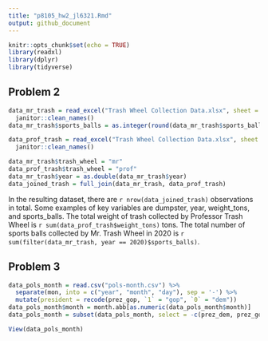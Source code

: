 ```yaml
---
title: "p8105_hw2_jl6321.Rmd"
output: github_document
---
```


```r
knitr::opts_chunk$set(echo = TRUE)
library(readxl)
library(dplyr)
library(tidyverse)
```

## Problem 2

```r
data_mr_trash = read_excel("Trash Wheel Collection Data.xlsx", sheet = "Mr. Trash Wheel", range = "A2:N549") %>%
  janitor::clean_names()
data_mr_trash$sports_balls = as.integer(round(data_mr_trash$sports_balls)) 
```

```r
data_prof_trash = read_excel("Trash Wheel Collection Data.xlsx", sheet = "Professor Trash Wheel", range = "A2:M96") %>%
  janitor::clean_names()
```

```r
data_mr_trash$trash_wheel = "mr"
data_prof_trash$trash_wheel = "prof"
data_mr_trash$year = as.double(data_mr_trash$year)
data_joined_trash = full_join(data_mr_trash, data_prof_trash)
```

In the resulting dataset, there are `r nrow(data_joined_trash)` observations in total. Some examples of key variables are dumpster, year, weight_tons, and sports_balls. The total weight of trash collected by Professor Trash Wheel is `r sum(data_prof_trash$weight_tons)` tons. The total number of sports balls collected by Mr. Trash Wheel in 2020 is `r sum(filter(data_mr_trash, year == 2020)$sports_balls)`. 

## Problem 3

```r
data_pols_month = read.csv("pols-month.csv") %>%
  separate(mon, into = c("year", "month", "day"), sep = '-') %>% 
  mutate(president = recode(prez_gop, `1` = "gop", `0` = "dem"))
data_pols_month$month = month.abb[as.numeric(data_pols_month$month)] 
data_pols_month = subset(data_pols_month, select = -c(prez_dem, prez_gop, day))
```

```r
View(data_pols_month)
```

